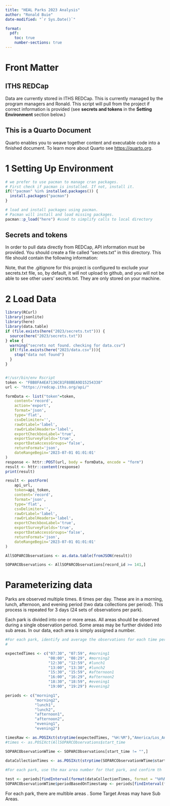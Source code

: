 ```yaml
---
title: "HEAL Parks 2023 Analysis"
author: "Ronald Buie"
date-modified: "`r Sys.Date()`"

format: 
  pdf:
    toc: true
    number-sections: true
---
```


# Front Matter

## ITHS REDCap

Data are currently stored in ITHS REDCap. This is currently managed by the program managers and Ronald. This script will pull from the project if correct information is provided (see **secrets and tokens** in the **Setting Environment** section below.)

## This is a Quarto Document

Quarto enables you to weave together content and executable code into a finished document. To learn more about Quarto see <https://quarto.org>.


# 1 Setting Up Environment

```r
# we prefer to use pacman to manage cran packages. 
# First check if pacman is installed. If not, install it.
if(!"pacman" %in% installed.packages()) {
  install.packages("pacman")
}

# load and install packages using pacman. 
# Pacman will install and load missing packages.
pacman::p_load("here") #used to simplify calls to local directory

```

## Secrets and tokens

In order to pull data directly from REDCap, API information must be provided. You should create a file called "secrets.txt" in this directory. This file should contain the following information:

Note, that the .gitignore for this project is configured to exclude your secrets.txt file, so, by default, it will not upload to github, and you will not be able to see other users' secrets.txt. They are only stored on your machine.


# 2 Load Data

```r
library(RCurl)
library(jsonlite)
library(here)
library(data.table)
if (file.exists(here("2023/secrets.txt"))) {
  source(here("2023/secrets.txt"))
} else {
  warning("secrets not found. checking for data.csv")
  if(!file.exists(here("2023/data.csv"))){
    stop("data not found")
  }
}


#!/usr/bin/env Rscript
token <- "FBB8FA4EA7136C81F88BEA9D15254338"
url <- "https://redcap.iths.org/api/"

formData <- list("token"=token,
    content='record',
    action='export',
    format='json',
    type='flat',
    csvDelimiter='',
    rawOrLabel='label',
    rawOrLabelHeaders='label',
    exportCheckboxLabel='true',
    exportSurveyFields='true',
    exportDataAccessGroups='false',
    returnFormat='json',
    dateRangeBegin='2023-07-01 01:01:01'
)
response <- httr::POST(url, body = formData, encode = "form")
result <- httr::content(response)
print(result)
```

```r
result <- postForm(
    api_url,
    token=api_token,
    content='record',
    format='json',
    type='flat',
    csvDelimiter='',
    rawOrLabel='label',
    rawOrLabelHeaders='label',
    exportCheckboxLabel='true',
    exportSurveyFields='true',
    exportDataAccessGroups='false',
    returnFormat='json',
    dateRangeBegin='2023-07-01 01:01:01'
)

AllSOPARCObservations <- as.data.table(fromJSON(result))

SOPARCObservations <- AllSOPARCObservations[record_id >= 141,]

```


# Parameterizing data

Parks are observed multiple times. 8 times per day. These are in a morning, lunch, afternoon, and evening period (two data collections per period). This process is repeated for 3 days (24 sets of observations per park).

Each park is divided into one or more areas. All areas should be observed during a single observation period. Some areas may be further divided into sub areas. In our data, each area is simply assigned a number.

```r
#For each park, identify and average the observations for each time period within the same day. 
#

expectedTimes <- c("07:30", "07:59", #morning1
                   "08:00", "08:29", #morning2
                   "12:30", "12:59", #lunch1
                   "13:00", "13:30", #lunch2
                   "15:30", "15:59", #afternoon1
                   "16:00", "16:29", #afternoon2
                   "18:30", "18:59", #evening1
                   "19:00", "19:29") #evening2

periods <- c("morning1",
             "morning2",
             "lunch1",
             "lunch2",
             "afternoon1",
             "afternoon2",
             "evening1",
             "evening2")

timesRaw <- as.POSIXct(strptime(expectedTimes, "%H:%M"),"America/Los_Angeles" )
#times <- as.POSIXct(AllSOPARCObservations$start_time

SOPARCObservationWTime <- SOPARCObservations[start_time != "",]
 
dataCollectionTimes <- as.POSIXct(strptime(SOPARCObservationWTime$start_time, "%Y-%m-%d %H:%M"), "America/Los_Angeles") 

#For each park, use the max area number for that park, and confirm th 

test <- periods[findInterval(format(dataCollectionTimes, format = "%H%M"), format(timesRaw, format = "%H%M"))]
SOPARCObservationWTime$periodBasedOnTimestamp <- periods[findInterval(format(dataCollectionTimes, format = "%H%M"), format(timesRaw, format = "%H%M"))]
```



For each park, there are multible areas . Some Target Areas may have Sub Areas. 

